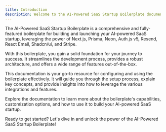 ```yaml
---
title: Introduction
description: Welcome to the AI-Powered SaaS Startup Boilerplate documentation.
---
```


The AI-Powered SaaS Startup Boilerplate is a comprehensive and fully-featured boilerplate for building and launching your AI-powered SaaS startup, leveraging the power of Next.js, Prisma, Neon, Auth.js v5, Resend, React Email, Shadcn/ui, and Stripe.

With this boilerplate, you gain a solid foundation for your journey to success. It streamlines the development process, provides a robust architecture, and offers a wide range of features out-of-the-box.

This documentation is your go-to resource for configuring and using the boilerplate effectively. It will guide you through the setup process, explain key concepts, and provide insights into how to leverage the various integrations and features.

Explore the documentation to learn more about the boilerplate's capabilities, customization options, and how to use it to build your AI-powered SaaS startup.

Ready to get started? Let's dive in and unlock the power of the AI-Powered SaaS Startup Boilerplate!
